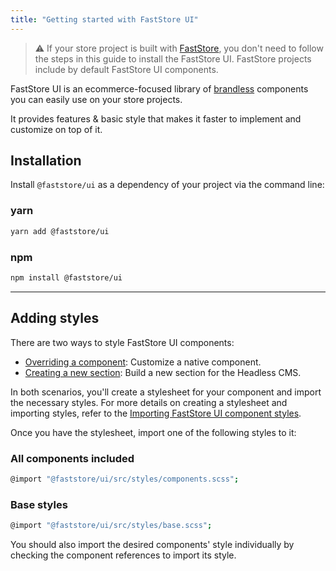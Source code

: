 ```yaml
---
title: "Getting started with FastStore UI"
---
```


> ⚠️ If your store project is built with [FastStore](https://developers.vtex.com/docs/guides/faststore), you don't need to follow the steps in this guide to install the FastStore UI. FastStore projects include by default FastStore UI components.

FastStore UI is an ecommerce-focused library of [brandless](https://developers.vtex.com/docs/guides/faststore/using-themes-overview#brandless-and-the-theming-structure) components you can easily use on your store projects.

It provides features & basic style that makes it faster to implement and customize on top of it.

## Installation

Install `@faststore/ui` as a dependency of your project via the command line:

### yarn

```sh
yarn add @faststore/ui
```

### npm

```sh
npm install @faststore/ui
```

---

## Adding styles

There are two ways to style FastStore UI components:

- [Overriding a component](https://developers.vtex.com/docs/guides/faststore/overrides-native-component): Customize a native component.
- [Creating a new section](https://developers.vtex.com/docs/guides/faststore/building-sections-creating-a-new-section): Build a new section for the Headless CMS.

In both scenarios, you'll create a stylesheet for your component and import the necessary styles. For more details on creating a stylesheet and importing styles, refer to the [Importing FastStore UI component styles](https://developers.vtex.com/docs/guides/faststore/using-themes-importing-ui-components-styles).

Once you have the stylesheet, import one of the following styles to it:

### All components included

```sh
@import "@faststore/ui/src/styles/components.scss";
```

### Base styles 

```sh
@import "@faststore/ui/src/styles/base.scss";
```

You should also import the desired components' style individually by checking the component references to import its style.

